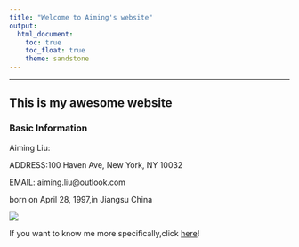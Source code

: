 ```yaml
---
title: "Welcome to Aiming's website"
output: 
  html_document:
    toc: true
    toc_float: true
    theme: sandstone
---
```

***

## This is my awesome website



### Basic Information

Aiming Liu:

ADDRESS:100 Haven Ave,
        New York, NY 10032
        
EMAIL:  aiming.liu@outlook.com

born on April 28, 1997,in Jiangsu China

![](aiming.jpeg)

If you want to know me more specifically,click [here](about-me-.html)!

